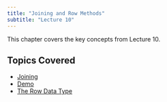 ```yaml
---
title: "Joining and Row Methods"
subtitle: "Lecture 10"
---
```


This chapter covers the key concepts from Lecture 10.

## Topics Covered

* [Joining](joining.qmd)
* [Demo](demo.qmd)
* [The Row Data Type](the-row-data-type.qmd)

